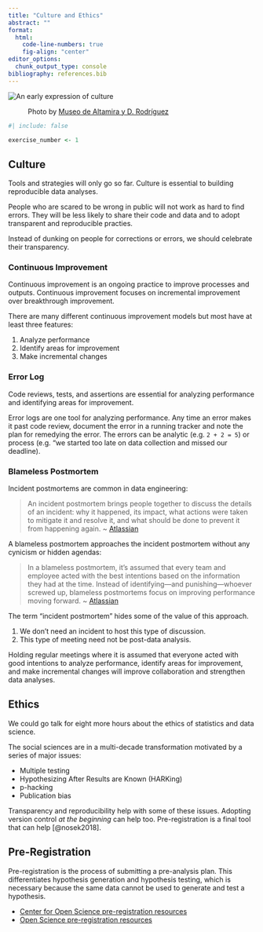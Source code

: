 ```yaml
---
title: "Culture and Ethics"
abstract: ""
format: 
  html: 
    code-line-numbers: true
    fig-align: "center"
editor_options: 
  chunk_output_type: console
bibliography: references.bib
---
```


![An early expression of culture](images/9_Bisonte_Magdaleniense_polícromo.jpg)

~ Photo by [Museo de Altamira y D. Rodríguez](https://en.wikipedia.org/wiki/Culture#/media/File:9_Bisonte_Magdaleniense_pol%C3%ADcromo.jpg)

```r
#| include: false

exercise_number <- 1
```

## Culture

Tools and strategies will only go so far. Culture is essential to building reproducible data analyses.

People who are scared to be wrong in public will not work as hard to find errors. They will be less likely to share their code and data and to adopt transparent and reproducible practies.

Instead of dunking on people for corrections or errors, we should celebrate their transparency.

### Continuous Improvement

Continuous improvement is an ongoing practice to improve processes and outputs. Continuous improvement focuses on incremental improvement over breakthrough improvement.

There are many different continuous improvement models but most have at least three features:

1.  Analyze performance
2.  Identify areas for improvement
3.  Make incremental changes

### Error Log

Code reviews, tests, and assertions are essential for analyzing performance and identifying areas for improvement.

Error logs are one tool for analyzing performance. Any time an error makes it past code review, document the error in a running tracker and note the plan for remedying the error. The errors can be analytic (e.g. `2 + 2 = 5`) or process (e.g. "we started too late on data collection and missed our deadline).

### Blameless Postmortem

Incident postmortems are common in data engineering:

> An incident postmortem brings people together to discuss the details of an incident: why it happened, its impact, what actions were taken to mitigate it and resolve it, and what should be done to prevent it from happening again. \~ [Atlassian](https://www.atlassian.com/incident-management/postmortem)

A blameless postmortem approaches the incident postmortem without any cynicism or hidden agendas:

> In a blameless postmortem, it’s assumed that every team and employee acted with the best intentions based on the information they had at the time. Instead of identifying—and punishing—whoever screwed up, blameless postmortems focus on improving performance moving forward. \~ [Atlassian](https://www.atlassian.com/incident-management/postmortem/blameless)

The term "incident postmortem" hides some of the value of this approach.

1.  We don't need an incident to host this type of discussion.
2.  This type of meeting need not be post-data analysis.

::: {callout-note}
Holding regular meetings where it is assumed that everyone acted with good intentions to analyze performance, identify areas for improvement, and make incremental changes will improve collaboration and strengthen data analyses.
:::

## Ethics

We could go talk for eight more hours about the ethics of statistics and data science.

The social sciences are in a multi-decade transformation motivated by a series of major issues:

-   Multiple testing
-   Hypothesizing After Results are Known (HARKing)
-   p-hacking
-   Publication bias

Transparency and reproducibility help with some of these issues. Adopting version control *at the beginning* can help too. Pre-registration is a final tool that can help [@nosek2018].

::: callout-note
## Pre-Registration

Pre-registration is the process of submitting a pre-analysis plan. This differentiates hypothesis generation and hypothesis testing, which is necessary because the same data cannot be used to generate and test a hypothesis.
:::

-   [Center for Open Science pre-registration resources](https://www.cos.io/initiatives/prereg)
-   [Open Science pre-registration resources](https://help.osf.io/article/145-preregistration)
